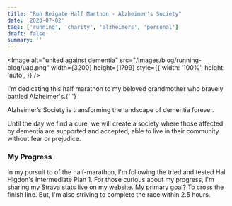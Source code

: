 ```yaml
---
title: "Run Reigate Half Marthon - Alzheimer's Society"
date: '2023-07-02'
tags: ['running', 'charity', 'alzheimers', 'personal']
draft: false
summary: ''
---
```


<Image
  alt="united against dementia"
  src="/images/blog/running-blog/uad.png"
  width={3200}
  height={1799}
  style={{
    width: '100%',
    height: 'auto',
  }}
/>


<JustGiving />

I'm dedicating this half marathon to my beloved grandmother who bravely battled Alzheimer's.{' '}

Alzheimer’s Society is transforming the landscape of dementia forever.

Until the day we find a cure, we will create a society where those affected by dementia are supported and accepted, able to live in their community without fear or prejudice.

### My Progress

In my pursuit to of the half-marathon, I'm following the tried and tested Hal Higdon's Intermediate Plan 1. For those curious about my progress, I'm sharing my Strava stats live on my website.
My primary goal? To cross the finish line. But, I'm also striving to complete the race within 2.5 hours.


<Strava />


<JustGivingUpdates />

